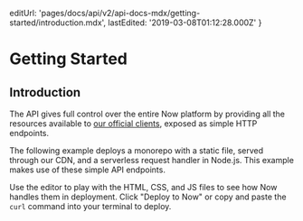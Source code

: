 
  editUrl: 'pages/docs/api/v2/api-docs-mdx/getting-started/introduction.mdx',
  lastEdited: '2019-03-08T01:12:28.000Z'
}

# Getting Started

## Introduction

The <Now color="#000" /> API gives full control over the entire Now platform by providing all the resources available to [our official clients](/download), exposed as simple HTTP endpoints.

The following example deploys a monorepo with a static file, served through our CDN, and a serverless request handler in Node.js. This example makes use of these simple API endpoints.

Use the editor to play with the HTML, CSS, and JS files to see how Now handles them in deployment. Click "Deploy to Now" or copy and paste the `curl` command into your terminal to deploy.

<Introduction />
